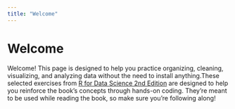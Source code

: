 ```yaml
---
title: "Welcome"
---
```


# Welcome

Welcome! This page is designed to help you practice organizing, cleaning, visualizing, and analyzing data without the need to install anything.These selected exercises from [R for Data Science 2nd Edition](https://r4ds.hadley.nz/) are designed to help you reinforce the book’s concepts through hands-on coding. They’re meant to be used while reading the book, so make sure you’re following along!
